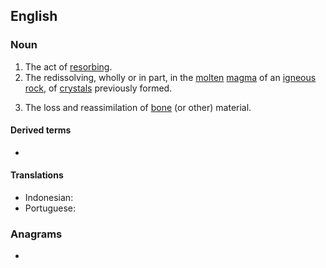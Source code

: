 {{also|Resorption|résorption}}
==English==

===Noun===
{{en-noun|~}}

# The act of [[resorb]]ing.
# The redissolving, wholly or in part, in the [[molten]] [[magma]] of an [[igneous]] [[rock]], of [[crystal]]s previously formed.
# {{lb|en|medicine}} The loss and reassimilation of [[bone]] (or other) material.

====Derived terms====
* {{l|en|hyperresorption}}

====Translations====
{{trans-top|the loss and reassimilation of bone material}}
* Indonesian: {{t+|id|resorpsi}}
* Portuguese: {{t|pt|ressorção|f}}
{{trans-mid}}
{{trans-bottom}}

===Anagrams===
* {{anagrams|en|a=einooprrst|portioners|reportions|serotropin}}